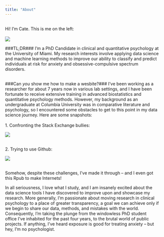 ```yaml
---
title: "About"
---
```

<br/>
Hi! I'm Cate. This is me on the left:  
<br/>
![](luckycats.jpg)<br/>

###TL;DR###
I'm a PhD Candidate in clinical and quantitative psychology at the University of Miami. My research interests involve applying data science and machine learning methods to improve our ability to classify and predict individuals at risk for anxiety and obsessive-compulsive spectrum disorders. 
<br/><br/>

###Can *you* show me how to make a wesbite?###
I've been working as a researcher for about 7 years now in various lab settings, and I have been fortunate to receive extensive training in advanced biostatistics and quantitative psychology methods. However, my background as an undergraduate at Columbia University was in comparative literature and psychology, so I encountered some obstacles to get to this point in my data science journey. Here are some snapshots: 
<br/>
<br/>
1. Confronting the Stack Exchange bullies:  

![](meangirls.jpg)  

<br/>
2. Trying to use Github:  

![](zoolander.jpg)  

<br/>
Somehow, despite these challenges, I've made it through -- and I even got this Rpub to make Internets! 

In all seriousness, I love what I study, and I am insanely excited about the data science tools I have discovered to improve upon and showcase my research. More generally, I'm passionate about moving research in clinical psychology to a place of greater transparency, a goal we can achieve only if we begin to share our data, methods, and mistakes with the world. Consequently, I'm taking the plunge from the windowless PhD student office I've inhabited for the past four years, to the brutal world of public projects. If anything, I've heard exposure is good for treating anxiety -- but hey, I'm no psychologist. 
